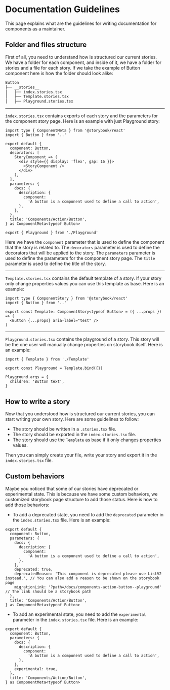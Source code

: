 
<Meta title="Guidelines/Documentation Guidelines"/>

# Documentation Guidelines

This page explains what are the guidelines for writing documentation for components as a maintainer.

## Folder and files structure

First of all, you need to understand how is structured our current stories. We have a folder for each component,
and inside of it, we have a folder for stories and a file for each story. If we take the example of Button component
here is how the folder should look alike:

```bash
Button
├── __stories__
│   ├── index.stories.tsx
│   ├── Template.stories.tsx
│   ├── Playground.stories.tsx
```

---

`index.stories.tsx` contains exports of each story and the parameters for the component story page. Here is an example with just Playground story:

```tsx
import type { ComponentMeta } from '@storybook/react'
import { Button } from '..'

export default {
  component: Button,
  decorators: [
    StoryComponent => (
      <div style={{ display: 'flex', gap: 16 }}>
        <StoryComponent />
      </div>
    ),
  ],
  parameters: {
    docs: {
      description: {
        component:
          'A button is a component used to define a call to action',
      },
    },
  },
  title: 'Components/Action/Button',
} as ComponentMeta<typeof Button>

export { Playground } from './Playground'
```

Here we have the `component` parameter that is used to define the component that the story is related to. The `decorators`
parameter is used to define the decorators that will be applied to the story. The `parameters` parameter is used to define the parameters for the component story page.
The `title` parameter is used to define the title of the story.

---

`Template.stories.tsx` contains the default template of a story. If your story only change properties values you can use this template as base. Here is an example:

```tsx
import type { ComponentStory } from '@storybook/react'
import { Button } from '..'

export const Template: ComponentStory<typeof Button> = ({ ...props }) => (
  <Button {...props} aria-label="test" />
)
```

---

`Playground.stories.tsx` contains the playground of a story. This story will be the one user will manually change properties on storybook itself. Here is an example:

```tsx
import { Template } from './Template'

export const Playground = Template.bind({})

Playground.args = {
  children: 'Button text',
}
```

## How to write a story

Now that you understood how is structured our current stories, you can start writing your own story. Here are some guidelines to follow:

- The story should be written in a `.stories.tsx` file.
- The story should be exported in the `index.stories.tsx` file.
- The story should use the `Template` as base if it only changes properties values.

Then you can simply create your file, write your story and export it in the `index.stories.tsx` file.

## Custom behaviors

Maybe you noticed that some of our stories have deprecated or experimental state. This is because we have some custom behaviors, we customized storybook
page structure to add those status. Here is how to add those behaviors:

- To add a deprecated state, you need to add the `deprecated` parameter in the `index.stories.tsx` file. Here is an example:

```tsx
export default {
  component: Button,
  parameters: {
    docs: {
      description: {
        component:
          'A button is a component used to define a call to action',
      },
    },
    deprecated: true,
    deprecatedReason: 'This component is deprecated please use ListV2 instead.', // You can also add a reason to be shown on the storybook page
    migrationLink: '?path=/docs/components-action-button--playground' // The link should be a storybook path
  },
  title: 'Components/Action/Button',
} as ComponentMeta<typeof Button>
```

- To add an experimental state, you need to add the `experimental` parameter in the `index.stories.tsx` file. Here is an example:

```tsx
export default {
  component: Button,
  parameters: {
    docs: {
      description: {
        component:
          'A button is a component used to define a call to action',
      },
    },
    experimental: true,
  },
  title: 'Components/Action/Button',
} as ComponentMeta<typeof Button>
```
